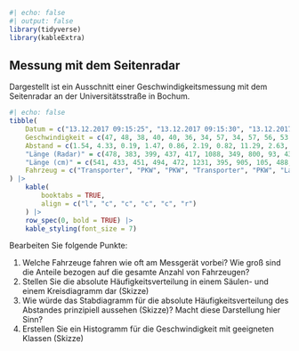 ```r
#| echo: false
#| output: false
library(tidyverse)
library(kableExtra)
```

## Messung mit dem Seitenradar {#sec-seitenradar}

Dargestellt ist ein Ausschnitt einer Geschwindigkeitsmessung mit dem Seitenradar an der Universitätsstraße in Bochum.

```r
#| echo: false
tibble(
    Datum = c("13.12.2017 09:15:25", "13.12.2017 09:15:30", "13.12.2017 09:15:31", "13.12.2017 09:15:33", "13.12.2017 09:15:34", "13.12.2017 09:15:38", "13.12.2017 09:15:40", "13.12.2017 09:15:52", "13.12.2017 09:15:55", "13.12.2017 09:16:38", "13.12.2017 09:16:44", "13.12.2017 09:16:47", "13.12.2017 09:16:50", "13.12.2017 09:16:55", "13.122017 09:16:57", "13.12.2017 09:17:00", "13.12.2017 09:17:01", "13.12.2017 09:17:03", "13.12.2017 09:17:04", "13.12.2017 09:17:05", "13.12.2017 09:17:07", "13.12.2017 09:17:08", "13.12.2017 09:17:09", "13.12.2017 09:17:13", "13.12.2017 09:17:17", "13.12.2017 09:17:19", "13.12.2017 09:17:21", "13.12.2017 09:17:24", "13.12.2017 09:17:25", "13.12.2017 09:17:27"),
    Geschwindigkeit = c(47, 48, 38, 40, 40, 36, 34, 57, 34, 57, 56, 53, 48, 63, 51, 51, 49, 49, 52, 48, 45, 48, 55, 49, 49, 52, 50, 60, 47, 48),
    Abstand = c(1.54, 4.33, 0.19, 1.47, 0.86, 2.19, 0.82, 11.29, 2.63, 43.71, 4.8, 2.89, 2.04, 5.34, 0.44, 2.99, 0.37, 1.13, 0.25, 1.45, 0.51, 0.2, 0.59, 3.34, 3.18, 2.22, 1.97, 1.73, 0.55, 1.55),
    "Länge (Radar)" = c(478, 383, 399, 437, 417, 1088, 349, 800, 93, 431, 632, 413, 640, 440, 810, 427, 499, 413, 433, 468, 1013, 456, 388, 396, 400, 692, 336, 421, 96, 405),
    "Länge (cm)" = c(541, 433, 451, 494, 472, 1231, 395, 905, 105, 488, 715, 467, 768, 498, 917, 483, 565, 467, 490, 530, 1146, 516, 439, 448, 453, 764, 380, 476, 116, 458),
    Fahrzeug = c("Transporter", "PKW", "PKW", "Transporter", "PKW", "Lastzug", "PKW", "Lastzug", "Zweirad", "Transporter", "LKW", "PKW", "LKW", "Transporter", "Lastzug", "Transporter", "Transporter", "PKW", "Transporter", "Transporter", "Lastzug", "Transporter", "PKW", "PKW", "PKW", "LKW", "PKW", "PKW", "Zweirad", "PKW")
) |>
    kable(
        booktabs = TRUE,
        align = c("l", "c", "c", "c", "c", "r")
    ) |>
    row_spec(0, bold = TRUE) |>
    kable_styling(font_size = 7)
```

Bearbeiten Sie folgende Punkte:

1. Welche Fahrzeuge fahren wie oft am Messgerät vorbei? Wie groß sind die Anteile bezogen auf die gesamte Anzahl von Fahrzeugen?
1. Stellen Sie die absolute Häufigkeitsverteilung in einem Säulen- und einem Kreisdiagramm dar (Skizze)
1. Wie würde das Stabdiagramm für die absolute Häufigkeitsverteilung des Abstandes prinzipiell aussehen (Skizze)? Macht diese Darstellung hier Sinn?
1. Erstellen Sie ein Histogramm für die Geschwindigkeit mit geeigneten Klassen (Skizze)
